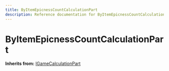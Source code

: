 ```yaml
---
title: ByItemEpicnessCountCalculationPart
description: Reference documentation for ByItemEpicnessCountCalculationPart meta class
---
```



# ByItemEpicnessCountCalculationPart

**Inherits from:** [IGameCalculationPart](/classes/igamecalculationpart)

<ClassDetails file="/db/classes/ByItemEpicnessCountCalculationPart.b7dd452b2fdb.json" />

